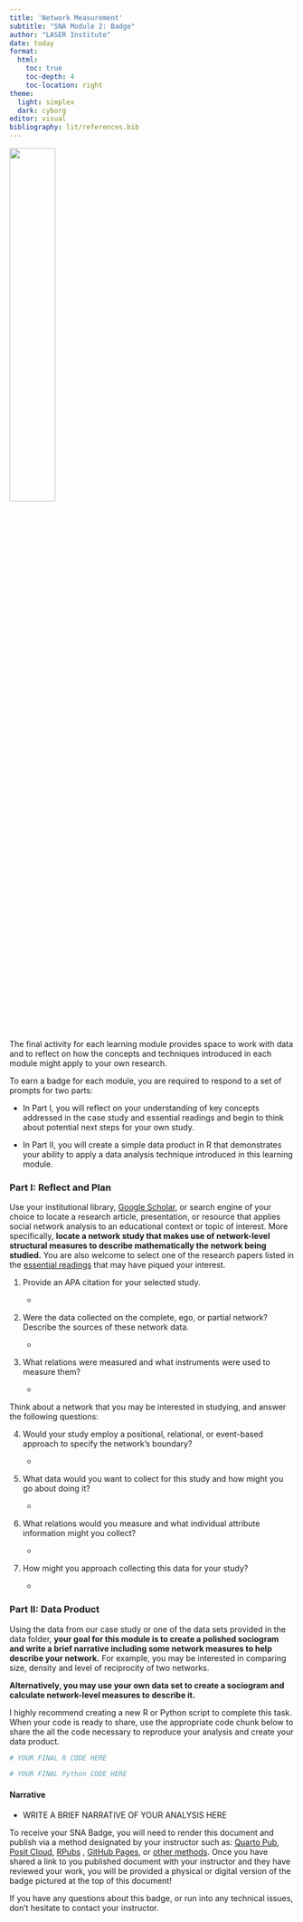 ```yaml
---
title: 'Network Measurement'
subtitle: "SNA Module 2: Badge"
author: "LASER Institute"
date: today 
format:
  html:
    toc: true
    toc-depth: 4
    toc-location: right
theme:
  light: simplex
  dark: cyborg
editor: visual
bibliography: lit/references.bib
---
```


![](img/SNA_NetworkM_HX.png){width="40%"}

The final activity for each learning module provides space to work with data and to reflect on how the concepts and techniques introduced in each module might apply to your own research.

To earn a badge for each module, you are required to respond to a set of prompts for two parts: 

-   In Part I, you will reflect on your understanding of key concepts addressed in the case study and essential readings and begin to think about potential next steps for your own study.

-   In Part II, you will create a simple data product in R that demonstrates your ability to apply a data analysis technique introduced in this learning module.

### Part I: Reflect and Plan

Use your institutional library, [Google Scholar](https://scholar.google.com/), or search engine of your choice to locate a research article, presentation, or resource that applies social network analysis to an educational context or topic of interest. More specifically, **locate a network study that makes use of network-level structural measures to describe mathematically the network being studied.** You are also welcome to select one of the research papers listed in the [essential readings](https://github.com/laser-institute/essential-readings/tree/main/sna-labs) that may have piqued your interest.

1.  Provide an APA citation for your selected study.

    -   

2.  Were the data collected on the complete, ego, or partial network? Describe the sources of these network data.

    -   

3.  What relations were measured and what instruments were used to measure them?

    -   

Think about a network that you may be interested in studying, and answer the following questions:

4.  Would your study employ a positional, relational, or event-based approach to specify the network's boundary?

    -   

5.  What data would you want to collect for this study and how might you go about doing it?

    -   

6.  What relations would you measure and what individual attribute information might you collect?

    -   

7.  How might you approach collecting this data for your study? 

    -   

### Part II: Data Product

Using the data from our case study or one of the data sets provided in the data folder, **your goal for this module is to create a polished sociogram and write a brief narrative including some network measures to help describe your network.** For example, you may be interested in comparing size, density and level of reciprocity of two networks.

**Alternatively, you may use your own data set to create a sociogram and calculate network-level measures to describe it.** 

I highly recommend creating a new R or Python script to complete this task. When your code is ready to share, use the appropriate code chunk below to share the all the code necessary to reproduce your analysis and create your data product.

```r
# YOUR FINAL R CODE HERE


```

```python
# YOUR FINAL Python CODE HERE


```

#### Narrative

-   WRITE A BRIEF NARRATIVE OF YOUR ANALYSIS HERE

To receive your SNA Badge, you will need to render this document and publish via a method designated by your instructor such as: [Quarto Pub](https://quarto.org/docs/publishing/quarto-pub.html), [Posit Cloud](https://posit.cloud/learn/guide#publish-from-cloud), [RPubs](https://rpubs.com) , [GitHub Pages](https://quarto.org/docs/publishing/github-pages.html), or [other methods](https://quarto.org/docs/publishing/other.html). Once you have shared a link to you published document with your instructor and they have reviewed your work, you will be provided a physical or digital version of the badge pictured at the top of this document!

If you have any questions about this badge, or run into any technical issues, don't hesitate to contact your instructor.
